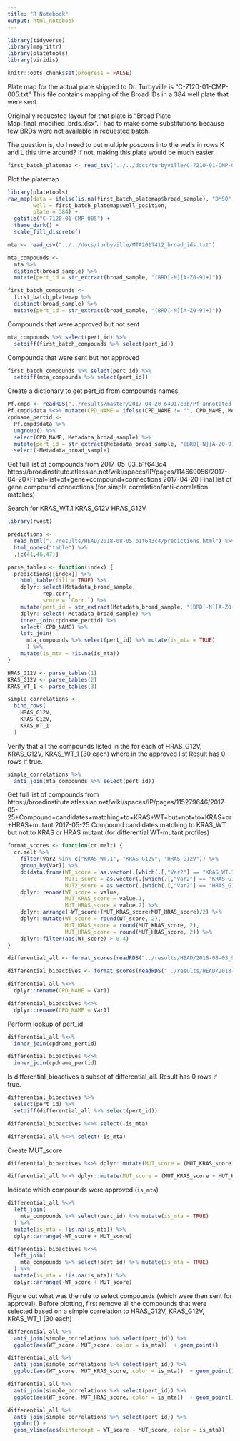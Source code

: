 ```yaml
---
title: "R Notebook"
output: html_notebook
---
```


```r
library(tidyverse)
library(magrittr)
library(platetools)
library(viridis)

knitr::opts_chunk$set(progress = FALSE)
```

Plate map for the actual plate shipped to Dr. Turbyville is "C-7120-01-CMP-005.txt"
This file contains mapping of the Broad IDs in a 384 well plate that were sent.

Originally requested layout for that plate is "Broad Plate Map_final_modified_brds.xlsx".
I had to make some substitutions because few BRDs were not available in requested batch.

The question is, do I need to put multiple poscons into the wells in rows K and L this time 
around? If not, making this plate would be much easier.


```r
first_batch_platemap <- read_tsv("../../docs/turbyville/C-7210-01-CMP-005.txt", col_names = T)
```

Plot the platemap
```r
library(platetools)
raw_map(data = ifelse(is.na(first_batch_platemap$broad_sample), "DMSO", "cpd"),
        well = first_batch_platemap$well_position,
        plate = 384) +
  ggtitle("C-7120-01-CMP-005") +
  theme_dark() +
  scale_fill_discrete()

```
```r
mta <- read_csv("../../docs/turbyville/MTA2017412_broad_ids.txt")
```

```r

mta_compounds <- 
  mta %>% 
  distinct(broad_sample) %>%
  mutate(pert_id = str_extract(broad_sample, "(BRD[-N][A-Z0-9]+)"))

first_batch_compounds <-
  first_batch_platemap %>% 
  distinct(broad_sample) %>%
  mutate(pert_id = str_extract(broad_sample, "(BRD[-N][A-Z0-9]+)"))

```


Compounds that were approved but not sent

```r
mta_compounds %>% select(pert_id) %>%
  setdiff(first_batch_compounds %>% select(pert_id))
```

Compounds that were sent but not approved

```r
first_batch_compounds %>% select(pert_id) %>% 
  setdiff(mta_compounds %>% select(pert_id))
```

Create a dictionary to get pert_id from compounds names

```r
Pf.cmpd <- readRDS("../results/master/2017-04-20_64917c8b/Pf_annotated.rds")
Pf.cmpd$data %<>% mutate(CPD_NAME = ifelse(CPD_NAME != "", CPD_NAME, Metadata_broad_sample))
cpdname_pertid <- 
  Pf.cmpd$data %>% 
  ungroup() %>%
  select(CPD_NAME, Metadata_broad_sample) %>%
  mutate(pert_id = str_extract(Metadata_broad_sample, "(BRD[-N][A-Z0-9]+)")) %>%
  select(-Metadata_broad_sample)
```



Get full list of compounds from  2017-05-03_b1f643c4 
https://broadinstitute.atlassian.net/wiki/spaces/IP/pages/114669056/2017-04-20+Final+list+of+gene+compound+connections
2017-04-20 Final list of gene compound connections
(for simple correlation/anti-correlation matches)

Search for 
KRAS_WT.1
KRAS_G12V
HRAS_G12V


```r
library(rvest)
```

```r

predictions <- 
  read_html("../results/HEAD/2018-08-05_b1f643c4/predictions.html") %>%
  html_nodes("table") %>%
  .[c(41,46,47)]

parse_tables <- function(index) {
  predictions[[index]] %>% 
    html_table(fill = TRUE) %>%
    dplyr::select(Metadata_broad_sample, 
           rep.corr,
           score = `Corr.`) %>%
    mutate(pert_id = str_extract(Metadata_broad_sample, "(BRD[-N][A-Z0-9]+)")) %>%
    dplyr::select(-Metadata_broad_sample) %>%
    inner_join(cpdname_pertid) %>%
    select(-CPD_NAME) %>%
    left_join(
      mta_compounds %>% select(pert_id) %>% mutate(is_mta = TRUE)
      ) %>% 
    mutate(is_mta = !is.na(is_mta))    
}

HRAS_G12V <- parse_tables(1)
KRAS_G12V <- parse_tables(2)
KRAS_WT_1 <- parse_tables(3)

simple_correlations <-
  bind_rows(
    HRAS_G12V,
    KRAS_G12V,
    KRAS_WT_1
  )

```


Verify that all the compounds listed in the for each of HRAS_G12V, KRAS_G12V, KRAS_WT_1 (30 each) 
where in the approved list
Result has 0 rows if true.

```r
simple_correlations %>%
  anti_join(mta_compounds %>% select(pert_id))
```

Get full list of compounds from
https://broadinstitute.atlassian.net/wiki/spaces/IP/pages/115279646/2017-05-25+Compound+candidates+matching+to+KRAS+WT+but+not+to+KRAS+or+HRAS+mutant
2017-05-25 Compound candidates matching to KRAS_WT but not to KRAS or HRAS mutant
(for differential WT-mutant profiles)


```r
format_scores <- function(cr.melt) {
  cr.melt %>%
    filter(Var2 %in% c("KRAS_WT.1", "KRAS_G12V", "HRAS_G12V")) %>%
    group_by(Var1) %>%
    do(data.frame(WT_score = as.vector(.[which(.[,"Var2"] == "KRAS_WT.1"), "value"]), 
                  MUT1_score = as.vector(.[which(.[,"Var2"] == "KRAS_G12V"), "value"]), 
                  MUT2_score = as.vector(.[which(.[,"Var2"] == "HRAS_G12V"), "value"]))) %>%
    dplyr::rename(WT_score = value, 
                  MUT_KRAS_score = value.1,
                  MUT_HRAS_score = value.2) %>% 
    dplyr::arrange(-WT_score+(MUT_KRAS_score+MUT_HRAS_score)/2) %>%
    dplyr::mutate(WT_score = round(WT_score, 2), 
                  MUT_KRAS_score = round(MUT_KRAS_score, 2), 
                  MUT_HRAS_score = round(MUT_HRAS_score, 2)) %>%
    dplyr::filter(abs(WT_score) > 0.4)
}

```

```r
differential_all <- format_scores(readRDS("../results/HEAD/2018-08-03_95d88960/cr_melt_cp.rds"))

differential_bioactives <- format_scores(readRDS("../results/HEAD/2018-08-03_c4ea989d/cr_melt_cp.rds"))

```

```r
differential_all %<>% 
  dplyr::rename(CPD_NAME = Var1)

differential_bioactives %<>% 
  dplyr::rename(CPD_NAME = Var1)

```

Perform lookup of pert_id
```r
differential_all %<>% 
  inner_join(cpdname_pertid)

differential_bioactives %<>% 
  inner_join(cpdname_pertid)
```

Is differential_bioactives a subset of differential_all. 
Result has 0 rows if true.

```r
differential_bioactives %>% 
  select(pert_id) %>% 
  setdiff(differential_all %>% select(pert_id))
```

```r

differential_bioactives %<>% select(-is_mta)

differential_all %<>% select(-is_mta)
```

Create MUT_score

```r
differential_bioactives %<>% dplyr::mutate(MUT_score = (MUT_KRAS_score + MUT_HRAS_score)/2) 

differential_all %<>% dplyr::mutate(MUT_score = (MUT_KRAS_score + MUT_HRAS_score)/2) 
```


Indicate which compounds were approved (`is_mta`)

```r
differential_all %<>% 
  left_join(
    mta_compounds %>% select(pert_id) %>% mutate(is_mta = TRUE)
  ) %>% 
  mutate(is_mta = !is.na(is_mta)) %>%
  dplyr::arrange(-WT_score + MUT_score)

differential_bioactives %<>% 
  left_join(
    mta_compounds %>% select(pert_id) %>% mutate(is_mta = TRUE)
  ) %>% 
  mutate(is_mta = !is.na(is_mta)) %>%
  dplyr::arrange(-WT_score + MUT_score)

```

Figure out what was the rule to select compounds (which were then sent for approval).
Before plotting, first remove all the compounds that were selected based on a simple correlation to
HRAS_G12V, KRAS_G12V, KRAS_WT_1 (30 each) 

```r
differential_all %>%
  anti_join(simple_correlations %>% select(pert_id)) %>%
  ggplot(aes(WT_score, MUT_score, color = is_mta))  + geom_point()
```

```r
differential_all %>%
  anti_join(simple_correlations %>% select(pert_id)) %>%
  ggplot(aes(WT_score, MUT_KRAS_score, color = is_mta))  + geom_point()

```
```r
differential_all %>%
  anti_join(simple_correlations %>% select(pert_id)) %>%
  ggplot(aes(WT_score, MUT_HRAS_score, color = is_mta))  + geom_point()

```

```r
differential_all %>%
  anti_join(simple_correlations %>% select(pert_id)) %>%
  ggplot() +
  geom_vline(aes(xintercept = WT_score - MUT_score, color = is_mta))

```



